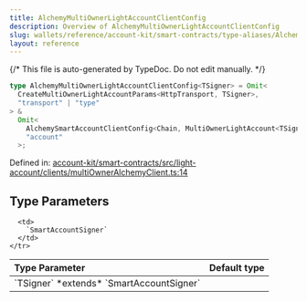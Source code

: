 ```yaml
---
title: AlchemyMultiOwnerLightAccountClientConfig
description: Overview of AlchemyMultiOwnerLightAccountClientConfig
slug: wallets/reference/account-kit/smart-contracts/type-aliases/AlchemyMultiOwnerLightAccountClientConfig
layout: reference
---
```


{/* This file is auto-generated by TypeDoc. Do not edit manually. */}

```ts
type AlchemyMultiOwnerLightAccountClientConfig<TSigner> = Omit<
  CreateMultiOwnerLightAccountParams<HttpTransport, TSigner>,
  "transport" | "type"
> &
  Omit<
    AlchemySmartAccountClientConfig<Chain, MultiOwnerLightAccount<TSigner>>,
    "account"
  >;
```

Defined in: [account-kit/smart-contracts/src/light-account/clients/multiOwnerAlchemyClient.ts:14](https://github.com/alchemyplatform/aa-sdk/blob/dc58c113ff1eeb06d4b3f76c505cbbaad47db8fc/account-kit/smart-contracts/src/light-account/clients/multiOwnerAlchemyClient.ts#L14)

## Type Parameters

<table>
  <thead>
    <tr>
      <th align="left">Type Parameter</th>
      <th align="left">Default type</th>
    </tr>
  </thead>

  <tbody>
    <tr>
      <td>
        `TSigner` *extends* `SmartAccountSigner`
      </td>

      <td>
        `SmartAccountSigner`
      </td>
    </tr>

  </tbody>
</table>

